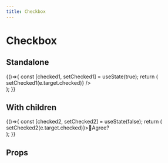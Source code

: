 ```yaml
---
title: Checkbox
---
```



# Checkbox

## Standalone

<Playground>
  {()=>{
    const [checked1, setChecked1] = useState(true);
    return (
      <div>
        <Checkbox checked={checked1} onChange={(e) => setChecked1(e.target.checked)} />
      </div>
    );
  }}
</Playground>

## With children

<Playground>
  {()=>{
    const [checked2, setChecked2] = useState(false);
    return (
      <div>
        <Checkbox checked={checked2} onChange={(e) => setChecked2(e.target.checked)}>🤔️Agree?</Checkbox>
      </div>
    );
  }}
</Playground>

## Props

<Props of={Checkbox} />
